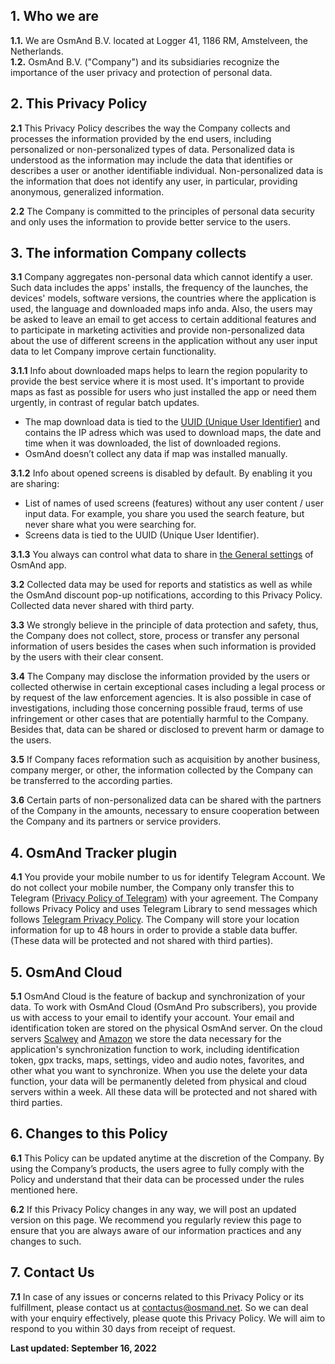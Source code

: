 ## 1. Who we are
**1.1.** We are OsmAnd B.V. located at   Logger 41, 1186 RM, Amstelveen, the Netherlands.    
**1.2.** OsmAnd B.V. ("Company") and its subsidiaries recognize the importance of the user privacy and protection of personal data.  

## 2. This Privacy Policy
**2.1** This Privacy Policy describes the way the Company collects and processes the information provided by the end users, including personalized or non-personalized types of data. Personalized data is understood as the information may include the data that identifies or describes a user or another identifiable individual. Non-personalized data is the information that does not identify any user, in particular, providing anonymous, generalized information.  

**2.2** The Company is committed to the principles of personal data security and only uses the information to provide better service to the users.  

## 3. The information Company collects
**3.1** Company aggregates non-personal data which cannot identify a user. Such data includes the apps' installs, the frequency of the launches, the devices' models, software versions, the countries where the application is used, the language and downloaded maps info anda. Also, the users may be asked to leave an email to get access to certain additional features and to participate in marketing activities and provide non-personalized data about the use of different screens in the application without any user input data to let Company improve certain functionality.

**3.1.1** Info about downloaded maps helps to learn the region popularity to provide the best service where it is most used. It's important to provide maps as fast as possible for users who just installed the app or need them urgently, in contrast of regular batch updates.

- The map download data is tied to the [UUID (Unique User Identifier)](https://osmand.net/docs/legal/terms-of-use#6-unique-user-indentifier) and contains the IP adress which was used to download maps, the date and time when it was downloaded, the list of downloaded regions.
- OsmAnd doesn’t collect any data if map was installed manually.

**3.1.2** Info about opened screens is disabled by default. By enabling it you are sharing:

- List of names of used screens (features) without any user content / user input data. For example, you share you used the search feature, but never share what you were searching for.  
- Screens data is tied to the UUID (Unique User Identifier).

**3.1.3** You always can control what data to share in [the General settings](https://osmand.net/docs/user/personal/global-settings#privacy-and-security) of OsmAnd app.

**3.2** Collected data may be used for reports and statistics as well as while the OsmAnd discount pop-up notifications, according to this Privacy Policy. Collected data never shared with third party.

**3.3** We strongly believe in the principle of data protection and safety, thus, the Company does not collect, store, process or transfer any personal information of users besides the cases when such information is provided by the users with their clear consent.  

**3.4** The Company may disclose the information provided by the users or collected otherwise in certain exceptional cases including a legal process or by request of the law enforcement agencies. It is also possible in case of investigations, including those concerning possible fraud, terms of use infringement or other cases that are potentially harmful to the Company. Besides that, data can be shared or disclosed to prevent harm or damage to the users.  

**3.5** If Company faces reformation such as acquisition by another business, company merger, or other, the information collected by the Company can be transferred to the according parties.  

**3.6** Certain parts of non-personalized data can be shared with the partners of the Company in the amounts, necessary to ensure cooperation between the Company and its partners or service providers.  

## 4. OsmAnd Tracker plugin
**4.1** You provide your mobile number to us for identify Telegram Account. We do not collect your mobile number, the Company only transfer this to Telegram (<a href="https://telegram.org/privacy">Privacy Policy of Telegram</a>) with your agreement. The Company follows Privacy Policy and uses Telegram Library to send messages which follows <a href="https://telegram.org/privacy">Telegram Privacy Policy</a>. The Company will store your location information for up to 48 hours in order to provide a stable data buffer. (These data will be protected and not shared with third parties). 

## 5. OsmAnd Cloud
**5.1** OsmAnd Cloud is the feature of backup and synchronization of your data. To work with OsmAnd Cloud (OsmAnd Pro subscribers), you provide us with access to your email to identify your account. Your email and identification token are stored on the physical OsmAnd server. On the cloud servers [Scalwey](https://images-www.scaleway.com/wp-content/uploads/2020/09/16075241/EN-Privacy-Policy-2020.pdf) and [Amazon](https://aws.amazon.com/privacy/) we store the data necessary for the application's synchronization function to work, including identification token, gpx tracks, maps, settings, video and audio notes, favorites, and other what you want to synchronize. When you use the delete your data function, your data will be permanently deleted from physical and cloud servers within a week. All these data will be protected and not shared with third parties. 

## 6. Changes to this Policy
**6.1** This Policy can be updated anytime at the discretion of the Company. By using the Company’s products, the users agree to fully comply with the Policy and understand that their data can be processed under the rules mentioned here.  

**6.2** If this Privacy Policy changes in any way, we will post an updated version on this page.  We recommend you regularly review this page to ensure that you are always aware of our information practices and any changes to such.  

## 7. Contact Us
**7.1** In case of any issues or concerns related to this Privacy Policy or its fulfillment, please contact us at contactus@osmand.net. So we can deal with your enquiry effectively, please quote this Privacy Policy. We will aim to respond to you within 30 days from receipt of request.  

**Last updated: September 16, 2022**
